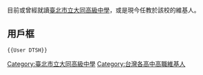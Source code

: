 目前或曾經就讀[[臺北市立大同高級中學|臺北市立大同高級中學]]，或是現今任教於該校的維基人。

== 用戶框 ==
 <nowiki>{{User DTSH}}</nowiki>

[[Category:臺北市立大同高級中學|Category:臺北市立大同高級中學]]
[[Category:台灣各高中高職維基人|Category:台灣各高中高職維基人]]